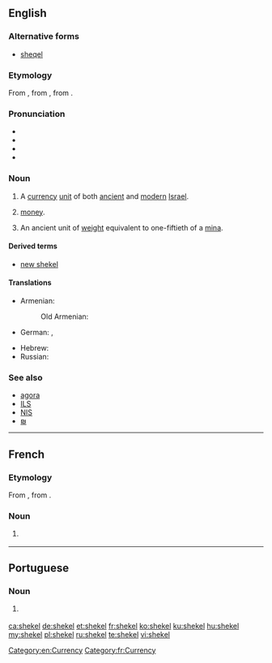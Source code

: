 ==English==
{{was wotd|2006|November|22}}
{{wikipedia}}

===Alternative forms===
* [[sheqel]]

===Etymology===
From {{etyl|he|en}} {{term|lang=he|שֶׁקֶל||shekel|tr=shékel}}, from {{term|lang=he|שָׁקַל|tr=shakál||to [[weigh]]}}, from {{etyl|akk|en}} {{term|lang=akk|tr=šiqlu}}.

===Pronunciation===
* {{IPA|/ˈʃekəl/|lang=en}}
* {{audio|en-us-shekel.ogg|Audio (US)|lang=en}}
* {{rhymes|ɛkəl|lang=en}}
* {{hyphenation|shek|el|lang=en}}

===Noun===
{{en-noun|s|shekalim}}

# A [[currency]] [[unit]] of both [[ancient]] and [[modern]] [[Israel]].
# {{context|informal|lang=en}} [[money]].
# An ancient unit of [[weight]] equivalent to one-fiftieth of a [[mina]].

====Derived terms====
* [[new shekel]]

====Translations====
{{trans-see|sheqel}}

{{trans-top|ancient unit of weight}}
* Armenian: {{t|hy|սիկղ}}
*: Old Armenian: {{t|xcl|սիկղ}}
* German: {{t+|de|Schekel|m}}, {{t+|de|Sekel|m}}
{{trans-mid}}
* Hebrew: {{t+|he|שקל|m|tr=shekel}}
* Russian: {{t|ru|сикль|m|tr=sikl'}}
{{trans-bottom}}

===See also===
* [[agora]]
* [[ILS]]
* [[NIS]]
* [[₪]]

[[Category:en:Currency]]

----

==French==

===Etymology===
From {{etyl|he|fr}} {{term|lang=he|שֶׁקֶל||shekel|tr=shékel}}, from {{term|lang=he|שָׁקַל|tr=shakál||to [[weigh]]}}.

===Noun===
{{fr-noun|m}}

# {{l/en|shekel}} {{gloss|unit of currency}}


[[Category:fr:Currency]]

----

==Portuguese==

===Noun===
{{pt-noun|m|s}}

# {{l|en|sheqel}} {{gloss|currency unit in Israel}}

[[ca:shekel]]
[[de:shekel]]
[[et:shekel]]
[[fr:shekel]]
[[ko:shekel]]
[[ku:shekel]]
[[hu:shekel]]
[[my:shekel]]
[[pl:shekel]]
[[ru:shekel]]
[[te:shekel]]
[[vi:shekel]]